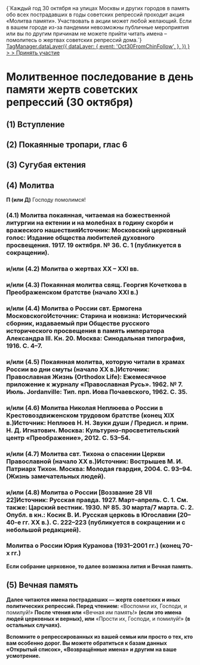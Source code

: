 
<Note>
    <div>
        {`Каждый год 30 октября на улицах Москвы и других городов в память обо всех пострадавших в годы советских
        репрессий проходит акция «Молитва памяти». Участвовать в акции может любой желающий. Если в вашем городе из-за
        пандемии невозможны публичные мероприятия или вы по другим причинам не можете прийти читать имена – помолитесь о
        жертвах советских репрессий дома.`}
    </div>
    <a
        style={{ textDecoration: 'underline' }}
        href="https://molitvapamyaty.ru/"
        target="_blank"
        onClick={() =>
            TagManager.dataLayer({
                dataLayer: {
                    event: 'Oct30FromChinFollow',
                },
            })
        }
    >
        > Принять участие
    </a>
</Note>

# Молитвенное последование в день памяти жертв советских репрессий (30 октября)

## (1) Вступление

<MdxLoader src="MolitvaPamyati/Vozglas" />

## (2) Покаянные тропари, глас 6

<MdxLoader src="Shared/PokaiannyeTrops" />

## (3) Сугубая ектения

<MdxLoader src="MolitvaPamyati/Sugubaya" />

## (4) Молитва

**П (или Д)** Господу помолимся!

### (4.1) Молитва покаянная, читаемая на божественной литургии на ектении и на молебнах в годину скорби и вражеского нашествия<Tooltip>Источник: Московский церковный голос: Издание общества любителей духовного просвещения. 1917. 19 октября. № 36. С. 1 (публикуется в сокращении).</Tooltip>

<MdxLoader src="MolitvaPamyati/Molitva0" />

### и/или (4.2) Молитва о жертвах ХХ – ХХI вв.

<MdxLoader src="MolitvaPamyati/Molitva1" />

### и/или (4.3) Покаянная молитва свящ. Георгия Кочеткова в Преображенском братстве (начало XXI в.)

<MdxLoader src="MolitvaPamyati/Molitva2" />

### и/или (4.4) Молитва о России свт. Ермогена Московского<Tooltip>Источник: Старина и новизна: Исторический сборник, издаваемый при Обществе русского исторического просвещения в память императора Александра III. Кн. 20. Москва: Синодальная типография, 1916. С. 4–7.</Tooltip>

<MdxLoader src="MolitvaPamyati/Molitva3" />

### и/или (4.5) Покаянная молитва, которую читали в храмах России во дни смуты (начало XX в.)<Tooltip>Источник: Православная Жизнь (Orthodox Life): Ежемесячное приложение к журналу «Православная Русь». 1962. № 7. Июль. Jordanville: Тип. прп. Иова Почаевского, 1962. С. 35.</Tooltip>

<MdxLoader src="MolitvaPamyati/Molitva4" />

### и/или (4.6) Молитва Николая Неплюева о России в Крестовоздвиженском трудовом братстве (конец XIX в.)<Tooltip>Источник: Неплюев Н. Н. Звуки души / Предисл. и прим. Н. Д. Игнатович. Москва: Культурно-просветительский центр «Преображение», 2012. С. 53–54.</Tooltip>

<MdxLoader src="MolitvaPamyati/Molitva5" />

### и/или (4.7) Молитва свт. Тихона о спасении Церкви Православной (начало XX в.)<Tooltip>Источник: Вострышев М. И. Патриарх Тихон. Москва: Молодая гвардия, 2004. С. 93–94. (Жизнь замечательных людей).</Tooltip>

<MdxLoader src="MolitvaPamyati/Molitva6" />

### и/или (4.8) Молитва о России [Воззвание 28 VII 22]<Tooltip>Источник: Русская правда. 1927. Март–апрель. С. 1. См. также: Царский вестник. 1930. № 85. 30 марта/7 марта. С. 2. Опубл. в кн.: Косик В. И. Русская церковь в Югославии (20–40-е гг. XX в.). С. 222–223 (публикуется в сокращении и с небольшой редакцией).</Tooltip>

<MdxLoader src="MolitvaPamyati/Molitva7" />

### Молитва о России Юрия Куранова (1931–2001 гг.) (конец 70-х гг.) 

<MdxLoader src="MolitvaPamyati/Molitva8" />

**Если собрание церковное, то далее возможна лития и Вечная память.**

## (5) Вечная память

<MdxLoader src="MolitvaPamyati/VechnayaPamyat" />

**Далее читаются имена пострадавших — жертв советских и иных политических репрессий. Перед чтением:** «Воспомни их, Господи, и помилуй!» **После чтения или** «Вечная им память!» **(если это имена людей церковных и верных), или** «Прости их, Господи, и помилуй!» **(в остальных случаях).**

**Вспомните о репрессированных из вашей семьи или просто о тех, кто вам особенно дорог. Вы можете обратиться к базам данных «Открытый список», «Возвращённые имена» и другим на ваше усмотрение.**
